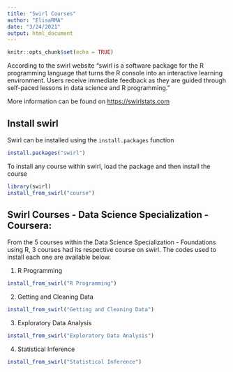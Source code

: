 ```yaml
---
title: "Swirl Courses"
author: "ElisaRMA"
date: "3/24/2021"
output: html_document
---
```


```r
knitr::opts_chunk$set(echo = TRUE)
```

According to the swirl website "swirl is a software package for the R programming language that turns the R console into an interactive learning environment. Users receive immediate feedback as they are guided through self-paced lessons in data science and R programming."

More information can be found on [https://swirlstats.com](https://swirlstats.com) 

## Install swirl

Swirl can be installed using the `install.packages` function
```r

install.packages("swirl")

```

To install any course within swirl, load the package and then install the course

```r
library(swirl)
install_from_swirl("course")
```

## Swirl Courses - Data Science Specialization - Coursera:

From the 5 courses within the Data Science Specialization - Foundations using R, 3 courses had its respective course on swirl. The codes used to install each one are available below. 

1. R Programming
```r

install_from_swirl("R Programming")

```

2. Getting and Cleaning Data
```r

install_from_swirl("Getting and Cleaning Data")

```

3. Exploratory Data Analysis
```r
 
install_from_swirl("Exploratory Data Analysis")

```

4. Statistical Inference
```r

install_from_swirl("Statistical Inference")

```

 
